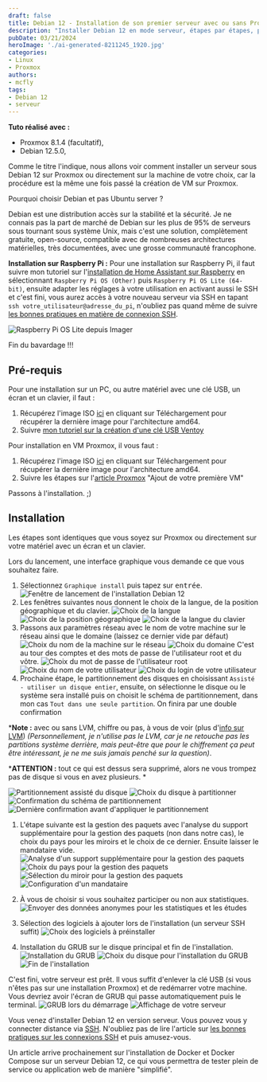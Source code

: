 ```yaml
---
draft: false
title: Debian 12 - Installation de son premier serveur avec ou sans Proxmox
description: "Installer Debian 12 en mode serveur, étapes par étapes, pour y déployer des services et des applications web ou autres"
pubDate: 03/21/2024
heroImage: './ai-generated-8211245_1920.jpg'
categories: 
- Linux
- Proxmox
authors: 
- mcfly
tags:
- Debian 12
- serveur
---
```


**Tuto réalisé avec :**
* Proxmox 8.1.4 (facultatif),
* Debian 12.5.0,

Comme le titre l'indique, nous allons voir comment installer un serveur sous Debian 12 sur Proxmox ou directement sur la machine de votre choix, car la procédure est la même une fois passé la création de VM sur Proxmox.

Pourquoi choisir Debian et pas Ubuntu server ?

Debian est une distribution accès sur la stabilité et la sécurité. Je ne connais pas la part de marché de Debian sur les plus de 95% de serveurs sous tournant sous système Unix, mais c'est une solution, complètement gratuite, open-source, compatible avec de nombreuses architectures matérielles, très documentées, avec une grosse communauté francophone.

**Installation sur Raspberry Pi :**
Pour une installation sur Raspberry Pi, il faut suivre mon tutoriel sur l'[installation de Home Assistant sur Raspberry](/blog/ha_haos_installation/) en sélectionnant `Raspberry Pi OS (Other)` puis `Raspberry Pi OS Lite (64-bit)`, ensuite adapter les réglages à votre utilisation en activant aussi le SSH et c'est fini, vous aurez accès à votre nouveau serveur via SSH en tapant `ssh votre_utilisateur@adresse_du_pi`, n'oubliez pas quand même de suivre [les bonnes pratiques en matière de connexion SSH](/blog/linux_connexion_ssh/).

![Raspberry Pi OS Lite depuis Imager](./img/raspberrypios_via_imager.gif)


Fin du bavardage !!!

## Pré-requis
Pour une installation sur un PC, ou autre matériel avec une clé USB, un écran et un clavier, il faut :
1. Récupérez l'image ISO [ici](https://www.debian.org/) en cliquant sur Téléchargement pour récupérer la dernière image pour l'architecture amd64.
1. Suivre [mon tutoriel sur la création d'une clé USB Ventoy](/blog/ventoy_installation_update/)

Pour installation en VM Proxmox, il vous faut :
1. Récupérez l'image ISO [ici](https://www.debian.org/) en cliquant sur Téléchargement pour récupérer la dernière image pour l'architecture amd64.
1. Suivre les étapes sur l'[article Proxmox](/blog/proxmox_installation/) "Ajout de votre première VM"

Passons à l'installation. ;)

## Installation
Les étapes sont identiques que vous soyez sur Proxmox ou directement sur votre matériel avec un écran et un clavier.

Lors du lancement, une interface graphique vous demande ce que vous souhaitez faire.
1. Sélectionnez `Graphique install` puis tapez sur <kbd>entrée</kbd>.
![Fenêtre de lancement de l'installation Debian 12](./img/debian_intallation_lancement.png)
1. Les fenêtres suivantes nous donnent le choix de la langue, de la position géographique et du clavier.
![Choix de la langue](./img/debian_intallation_general_langue.png)
![Choix de la position géographique](./img/debian_intallation_general_geographie.png)
![Choix de la langue du clavier](./img/debian_intallation_general_clavier.png)
1. Passons aux paramètres réseau avec le nom de votre machine sur le réseau ainsi que le domaine (laissez ce dernier vide par défaut)
![Choix du nom de la machine sur le réseau](./img/debian_intallation_reseau_nom_machine.png)
![Choix du domaine](./img/debian_intallation_reseau_domaine.png)
C'est au tour des comptes et des mots de passe de l'utilisateur root et du vôtre.
![Choix du mot de passe de l'utilisateur root](./img/debian_intallation_utilisateur_root.png)
![Choix du nom de votre utilisateur](./img/debian_intallation_utilisateur_nom.png)
![Choix du login de votre utilisateur](./img/debian_intallation_utilisateur_login.png)
1. Prochaine étape, le partitionnement des disques en choisissant `Assisté - utiliser un disque entier`, ensuite, on sélectionne le disque ou le système sera installé puis on choisit le schéma de partitionnement, dans mon cas `Tout dans une seule partition`. On finira par une double confirmation

***Note :** avec ou sans LVM, chiffre ou pas, à vous de voir (plus d'[info sur LVM](https://doc.ubuntu-fr.org/lvm)) *(Personnellement, je n'utilise pas le LVM, car je ne retouche pas les partitions système derrière, mais peut-être que pour le chiffrement ça peut être intéressant, je ne me suis jamais penché sur la question)*.

***ATTENTION :** tout ce qui est dessus sera supprimé, alors ne vous trompez pas de disque si vous en avez plusieurs. *

![Partitionnement assisté du disque](./img/debian_intallation_disque_partitionnement_assiste.png)
![Choix du disque à partitionner](./img/debian_intallation_disque_selection.png)
![Confirmation du schéma de partitionnement](./img/debian_intallation_disque_confirmation.png)
![Dernière confirmation avant d'appliquer le partitionnement](./img/debian_intallation_disque_confirmation_2.png)

1. L'étape suivante est la gestion des paquets avec l'analyse du support supplémentaire pour la gestion des paquets (non dans notre cas), le choix du pays pour les miroirs et le choix de ce dernier. Ensuite laisser le mandataire vide.
![Analyse d'un support supplémentaire pour la gestion des paquets](./img/debian_intallation_outil_gestion_paquets.png)
![Choix du pays pour la gestion des paquets](./img/debian_intallation_outil_gestion_paquets_pays.png)
![Sélection du miroir pour la gestion des paquets](./img/debian_intallation_outil_gestion_paquet_mirroir.png)
![Configuration d'un mandataire](./img/debian_intallation_outil_gestion_paquet_mandataire.png)
1. À vous de choisir si vous souhaitez participer ou non aux statistiques.
![Envoyer des données anonymes pour les statistiques et les études](./img/debian_intallation_participation_statistique.png)

1. Sélection des logiciels à ajouter lors de l'installation (un serveur SSH suffit)
![Choix des logiciels à préinstaller](./img/debian_intallation_selection_logiciels.png)

1. Installation du GRUB sur le disque principal et fin de l'installation.
![Installation du GRUB](./img/debian_intallation_grub.png)
![Choix du disque pour l'installation du GRUB](./img/debian_intallation_grub_disque.png)
![Fin de l'installation](./img/debian_intallation_terminee.png)


C'est fini, votre serveur est prêt. Il vous suffit d'enlever la clé USB (si vous n'êtes pas sur une installation Proxmox) et de redémarrer votre machine. Vous devriez avoir l'écran de GRUB qui passe automatiquement puis le terminal.
![GRUB lors du démarrage](./img/debian_demarrage_grub.png)
![Affichage de votre serveur](./img/debian_demarrage_terminal.png)

Vous venez d'installer Debian 12 en version serveur. Vous pouvez vous y connecter distance via [SSH](/blog/linux_connexion_ssh). N'oubliez pas de lire l'article sur [les bonnes pratiques sur les connexions SSH](/blog/linux_connexion_ssh/) et puis amusez-vous.

Un article arrive prochainement sur l'installation de Docker et Docker Compose sur un serveur Debian 12, ce qui vous permettra de tester plein de service ou application web de manière "simplifié".